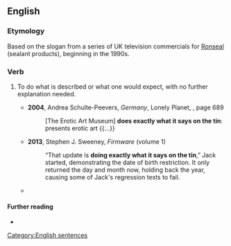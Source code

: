 ==English==

===Etymology===
Based on the slogan from a series of UK television commercials for [[w:Ronseal|Ronseal]] (sealant products), beginning in the 1990s.

===Verb===
{{en-verb|[[do]]<does,,did,done> [[exactly]] [[what]] [[it]] [[say]]s<says,said,said> [[on]] [[the]] [[tin]]}}

# {{lb|en|idiomatic|British|Ireland}} To do what is described or what one would expect, with no further explanation needed.
#* '''2004''', Andrea Schulte-Peevers, ''Germany'', Lonely Planet, {{ISBN|1740594711}}, page 689
#*: [The Erotic Art Museum] '''does exactly what it says on the tin''': presents erotic art {{...}}
#* '''2013''', Stephen J. Sweeney, ''Firmware'' (volume 1)
#*: “That update is '''doing exactly what it says on the tin''',” Jack started, demonstrating the date of birth restriction. It only returned the day and month now, holding back the year, causing some of Jack's regression tests to fail.
#* {{quote-journal|en|date=2022 January 26|author=Paul Clifton|title=Network News: ... and Arterio woes could mean more cascades|journal=RAIL|issue=949|page=10|text="Until we get a train that performs to specification, it's difficult to put a timeline on it. The train does not '''do what it says on the tin'''.}}

====Further reading====
* {{pedialite|Does exactly what it says on the tin}}

[[Category:English sentences]]
